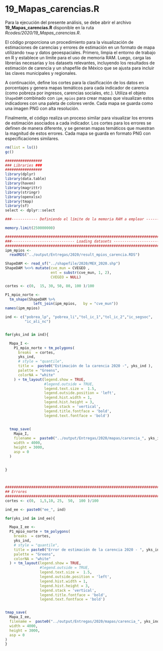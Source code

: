 # 19_Mapas_carencias.R {-}

Para la ejecución del presente análisis, se debe abrir el archivo **19_Mapas_carencias.R** disponible en la ruta *Rcodes/2020/19_Mapas_carencias.R*.

El código proporciona un procedimiento para la visualización de estimaciones de carencias y errores de estimación en un formato de mapa utilizando `tmap` y datos geoespaciales. Primero, limpia el entorno de trabajo en R y establece un límite para el uso de memoria RAM. Luego, carga las librerías necesarias y los datasets relevantes, incluyendo los resultados de estimación de carencia y un shapefile de México que se ajusta para incluir las claves municipales y regionales.

A continuación, define los cortes para la clasificación de los datos en porcentajes y genera mapas temáticos para cada indicador de carencia (como pobreza por ingresos, carencias sociales, etc.). Utiliza el objeto `ShapeDAM` combinado con `ipm_mpios` para crear mapas que visualizan estos indicadores con una paleta de colores verde. Cada mapa se guarda como una imagen PNG con alta resolución.

Finalmente, el código realiza un proceso similar para visualizar los errores de estimación asociados a cada indicador. Los cortes para los errores se definen de manera diferente, y se generan mapas temáticos que muestran la magnitud de estos errores. Cada mapa se guarda en formato PNG con especificaciones similares.

```r
rm(list = ls())
gc()

#################
### Libraries ###
#################
library(dplyr)
library(data.table)
library(haven)
library(magrittr)
library(stringr)
library(openxlsx)
library(tmap)
library(sf)
select <- dplyr::select

###------------ Definiendo el límite de la memoria RAM a emplear ------------###

memory.limit(250000000)

################################################################################
###----------------------------- Loading datasets ---------------------------###
################################################################################
ipm_mpios <- 
  readRDS("../output/Entregas/2020/result_mpios_carencia.RDS")   

ShapeDAM <- read_sf("../shapefile/2020/MEX_2020.shp")
ShapeDAM %<>% mutate(cve_mun = CVEGEO ,
                     ent = substr(cve_mun, 1, 2),
                     CVEGEO = NULL) 

cortes <- c(0,  15, 30, 50, 80, 100 )/100

P1_mpio_norte <-
  tm_shape(ShapeDAM %>%
             left_join(ipm_mpios,   by = "cve_mun"))
names(ipm_mpios)

ind <- c("pobrea_lp", "pobrea_li","tol_ic_1","tol_ic_2","ic_segsoc", 
         "ic_ali_nc")


for(yks_ind in ind){

  Mapa_I <-
    P1_mpio_norte + tm_polygons(
      breaks  = cortes,
      yks_ind,
      # style = "quantile",
      title =  paste0("Estimación de la carencia 2020 -", yks_ind ),
      palette = "Greens",
      colorNA = "white"
    ) + tm_layout(legend.show = TRUE,
                  #legend.outside = TRUE,
                  legend.text.size =  1.5, 
                  legend.outside.position = 'left',
                  legend.hist.width = 1,
                  legend.hist.height = 3,
                  legend.stack = 'vertical',
                  legend.title.fontface = 'bold',
                  legend.text.fontface = 'bold') 
  
  
  tmap_save(
    Mapa_I,
    filename =  paste0("../output/Entregas/2020/mapas/carencia_", yks_ind, ".png"),
    width = 4000,
    height = 3000,
    asp = 0
  )
  
    
}



################################################################################
## Errores 
################################################################################
cortes <- c(0,  1,5,10, 25,  50,  100 )/100

ind_ee <- paste0("ee_", ind)

for(yks_ind in ind_ee){

  Mapa_I_ee <-
  P1_mpio_norte + tm_polygons(
    breaks  = cortes,
    yks_ind,
    # style = "quantile",
    title = paste0("Error de estimación de la carencia 2020 - ", yks_ind),
    palette = "Greens",
    colorNA = "white"
  ) + tm_layout(legend.show = TRUE,
                #legend.outside = TRUE,
                legend.text.size =  1.5, 
                legend.outside.position = 'left',
                legend.hist.width = 1,
                legend.hist.height = 3,
                legend.stack = 'vertical',
                legend.title.fontface = 'bold',
                legend.text.fontface = 'bold') 


tmap_save(
  Mapa_I_ee,
  filename =  paste0("../output/Entregas/2020/mapas/carencia_", yks_ind, ".png"),
  width = 4000,
  height = 3000,
  asp = 0
)
}

```

